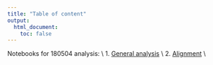 ```yaml
---
title: "Table of content"
output:
  html_document:
    toc: false
---
```


Notebooks for 180504 analysis: \\
1. [General analysis](10x-180504-general-analysis.html) \\
2. [Alignment](10x-180504-alignment.html) \\


